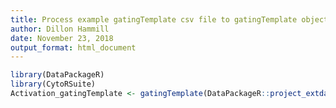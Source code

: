 ```yaml
---
title: Process example gatingTemplate csv file to gatingTemplate object.
author: Dillon Hammill
date: November 23, 2018
output_format: html_document
---
```

```r
library(DataPackageR)
library(CytoRSuite)
Activation_gatingTemplate <- gatingTemplate(DataPackageR::project_extdata_path('Activation-gatingTemplate.csv'))
```
